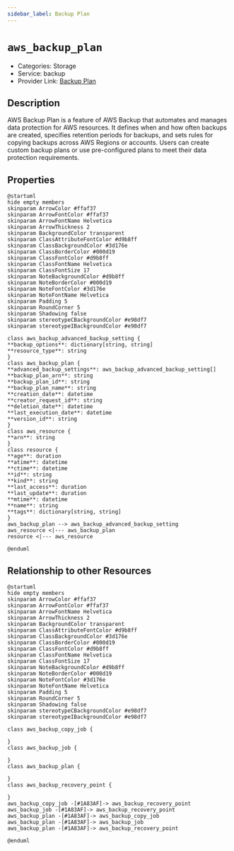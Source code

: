 ```yaml
---
sidebar_label: Backup Plan
---
```


# `aws_backup_plan`

- Categories: Storage
- Service: backup
- Provider Link: [Backup Plan](https://docs.aws.amazon.com/aws-backup/latest/devguide/create-a-backup-plan.html)

## Description

AWS Backup Plan is a feature of AWS Backup that automates and manages data protection for AWS resources. It defines when and how often backups are created, specifies retention periods for backups, and sets rules for copying backups across AWS Regions or accounts. Users can create custom backup plans or use pre-configured plans to meet their data protection requirements.

## Properties

<ZoomPanPinch>

```kroki imgType="plantuml" imgAlt="Diagram of Backup Plan data model"
@startuml
hide empty members
skinparam ArrowColor #ffaf37
skinparam ArrowFontColor #ffaf37
skinparam ArrowFontName Helvetica
skinparam ArrowThickness 2
skinparam BackgroundColor transparent
skinparam ClassAttributeFontColor #d9b8ff
skinparam ClassBackgroundColor #3d176e
skinparam ClassBorderColor #000d19
skinparam ClassFontColor #d9b8ff
skinparam ClassFontName Helvetica
skinparam ClassFontSize 17
skinparam NoteBackgroundColor #d9b8ff
skinparam NoteBorderColor #000d19
skinparam NoteFontColor #3d176e
skinparam NoteFontName Helvetica
skinparam Padding 5
skinparam RoundCorner 5
skinparam Shadowing false
skinparam stereotypeCBackgroundColor #e98df7
skinparam stereotypeIBackgroundColor #e98df7

class aws_backup_advanced_backup_setting {
**backup_options**: dictionary[string, string]
**resource_type**: string
}
class aws_backup_plan {
**advanced_backup_settings**: aws_backup_advanced_backup_setting[]
**backup_plan_arn**: string
**backup_plan_id**: string
**backup_plan_name**: string
**creation_date**: datetime
**creator_request_id**: string
**deletion_date**: datetime
**last_execution_date**: datetime
**version_id**: string
}
class aws_resource {
**arn**: string
}
class resource {
**age**: duration
**atime**: datetime
**ctime**: datetime
**id**: string
**kind**: string
**last_access**: duration
**last_update**: duration
**mtime**: datetime
**name**: string
**tags**: dictionary[string, string]
}
aws_backup_plan --> aws_backup_advanced_backup_setting
aws_resource <|--- aws_backup_plan
resource <|--- aws_resource

@enduml
```

</ZoomPanPinch>

## Relationship to other Resources

<ZoomPanPinch>

```kroki imgType="plantuml" imgAlt="Diagram of Backup Plan resource relationships"
@startuml
hide empty members
skinparam ArrowColor #ffaf37
skinparam ArrowFontColor #ffaf37
skinparam ArrowFontName Helvetica
skinparam ArrowThickness 2
skinparam BackgroundColor transparent
skinparam ClassAttributeFontColor #d9b8ff
skinparam ClassBackgroundColor #3d176e
skinparam ClassBorderColor #000d19
skinparam ClassFontColor #d9b8ff
skinparam ClassFontName Helvetica
skinparam ClassFontSize 17
skinparam NoteBackgroundColor #d9b8ff
skinparam NoteBorderColor #000d19
skinparam NoteFontColor #3d176e
skinparam NoteFontName Helvetica
skinparam Padding 5
skinparam RoundCorner 5
skinparam Shadowing false
skinparam stereotypeCBackgroundColor #e98df7
skinparam stereotypeIBackgroundColor #e98df7

class aws_backup_copy_job {

}
class aws_backup_job {

}
class aws_backup_plan {

}
class aws_backup_recovery_point {

}
aws_backup_copy_job -[#1A83AF]-> aws_backup_recovery_point
aws_backup_job -[#1A83AF]-> aws_backup_recovery_point
aws_backup_plan -[#1A83AF]-> aws_backup_copy_job
aws_backup_plan -[#1A83AF]-> aws_backup_job
aws_backup_plan -[#1A83AF]-> aws_backup_recovery_point

@enduml
```

</ZoomPanPinch>
